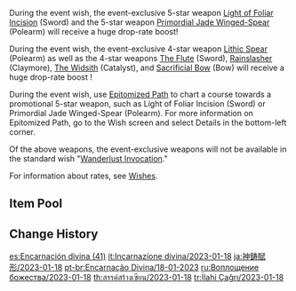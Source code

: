 {{Wish
|name              = Epitome Invocation 2023-01-18
|image             = Epitome Invocation 2023-01-18.png
|type              = Weapon Event
|duration          = event
|time_start        = 2023-01-18 11:00:00
|time_start_offset = GMT+8
|time_end          = 2023-02-07 17:59:59
|link              = https://www.hoyolab.com/article/15053172
|preceding         = Epitome Invocation/2022-12-27
|alongside         = Caution in Confidence/2023-01-18
|alongside2        = Invitation to Mundane Life/2023-01-18
|succeeding        = Epitome Invocation/2023-02-07
}}
During the event wish, the event-exclusive 5-star weapon [[Light of Foliar Incision]] (Sword) and the 5-star weapon [[Primordial Jade Winged-Spear]] (Polearm) will receive a huge drop-rate boost!

During the event wish, the event-exclusive 4-star weapon [[Lithic Spear]] (Polearm) as well as the 4-star weapons [[The Flute]] (Sword), [[Rainslasher]] (Claymore), [[The Widsith]] (Catalyst), and [[Sacrificial Bow]] (Bow) will receive a huge drop-rate boost !

During the event wish, use [[Epitomized Path]] to chart a course towards a promotional 5-star weapon, such as Light of Foliar Incision (Sword) or Primordial Jade Winged-Spear (Polearm). For more information on Epitomized Path, go to the Wish screen and select Details in the bottom-left corner.

Of the above weapons, the event-exclusive weapons will not be available in the standard wish "[[Wanderlust Invocation]]."

For information about rates, see [[Wishes]].

==Item Pool==
{{Wish Pool
|^Light of Foliar Incision
|^Primordial Jade Winged-Spear
|^Lithic Spear
|^The Flute
|^Rainslasher
|^The Widsith
|^Sacrificial Bow
|Amos' Bow
|Aquila Favonia
|Lost Prayer to the Sacred Winds
|Primordial Jade Winged-Spear
|Skyward Atlas
|Skyward Blade
|Skyward Harp
|Skyward Pride
|Skyward Spine
|Wolf's Gravestone
|Barbara
|Beidou
|Bennett
|Candace
|Chongyun
|Collei
|Diona
|Dori
|Fischl
|Faruzan
|Gorou
|Kujou Sara
|Kuki Shinobu
|Layla
|Ningguang
|Noelle
|Razor
|Rosaria
|Sayu
|Shikanoin Heizou
|Sucrose
|Thoma
|Xiangling
|Xingqiu
|Xinyan
|Yanfei
|Yun Jin
|Dragon's Bane
|Eye of Perception
|Favonius Codex
|Favonius Greatsword
|Favonius Lance
|Favonius Sword
|Favonius Warbow
|Lion's Roar
|Rainslasher
|Rust
|Sacrificial Fragments
|Sacrificial Greatsword
|Sacrificial Sword
|The Bell
|The Widsith
|Black Tassel
|Bloodtainted Greatsword
|Cool Steel
|Debate Club
|Emerald Orb
|Ferrous Shadow
|Harbinger of Dawn
|Magic Guide
|Raven Bow
|Sharpshooter's Oath
|Skyrider Sword
|Slingshot
|Thrilling Tales of Dragon Slayers
}}

==Change History==
{{Change History|3.4}}

[[es:Encarnación divina (41)]]
[[it:Incarnazione divina/2023-01-18]]
[[ja:神鋳賦形/2023-01-18]]
[[pt-br:Encarnação Divina/18-01-2023]]
[[ru:Воплощение божества/2023-01-18]]
[[th:สรรค์สร้างเซียน/2023-01-18]]
[[tr:İlahi Çağrı/2023-01-18]]